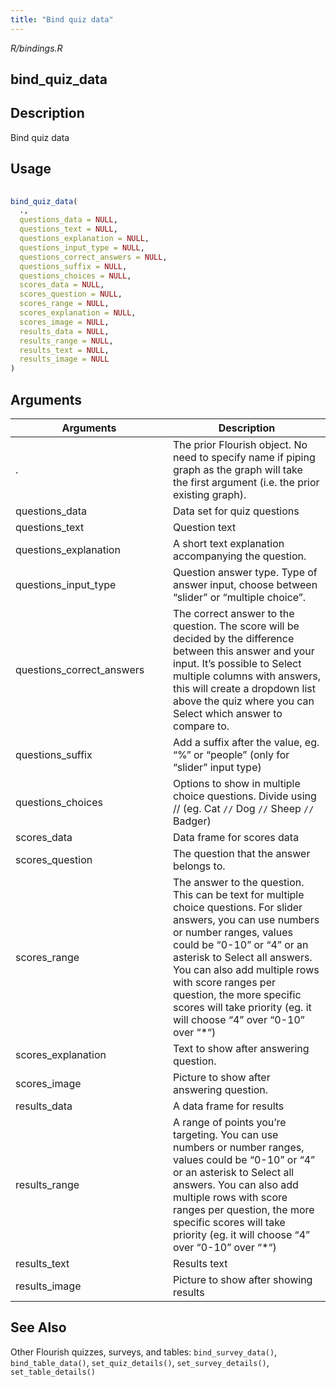 ```yaml
---
title: "Bind quiz data"
---
```


*R/bindings.R*

## bind_quiz_data

## Description
 Bind quiz data 


## Usage
```r
 
bind_quiz_data( 
  ., 
  questions_data = NULL, 
  questions_text = NULL, 
  questions_explanation = NULL, 
  questions_input_type = NULL, 
  questions_correct_answers = NULL, 
  questions_suffix = NULL, 
  questions_choices = NULL, 
  scores_data = NULL, 
  scores_question = NULL, 
  scores_range = NULL, 
  scores_explanation = NULL, 
  scores_image = NULL, 
  results_data = NULL, 
  results_range = NULL, 
  results_text = NULL, 
  results_image = NULL 
) 
```

## Arguments
|Arguments|Description|
|---|---|
| . | The prior Flourish object. No need to specify name if piping graph as the graph will take the first argument (i.e. the prior existing graph). |
| questions_data | Data set for quiz questions |
| questions_text | Question text |
| questions_explanation | A short text explanation accompanying the question. |
| questions_input_type | Question answer type. Type of answer input, choose between "slider" or "multiple choice". |
| questions_correct_answers | The correct answer to the question. The score will be decided by the difference between this answer and your input. It's possible to Select multiple columns with answers, this will create a dropdown list above the quiz where you can Select which answer to compare to. |
| questions_suffix | Add a suffix after the value, eg. "%" or "people" (only for "slider" input type) |
| questions_choices | Options to show in multiple choice questions. Divide using // (eg. Cat `//` Dog `//` Sheep `//` Badger) |
| scores_data | Data frame for scores data |
| scores_question | The question that the answer belongs to. |
| scores_range | The answer to the question. This can be text for multiple choice questions. For slider answers, you can use numbers or number ranges, values could be "0-10" or "4" or an asterisk to Select all answers. You can also add multiple rows with score ranges per question, the more specific scores will take priority (eg. it will choose "4" over "0-10" over "*") |
| scores_explanation | Text to show after answering question. |
| scores_image | Picture to show after answering question. |
| results_data | A data frame for results |
| results_range | A range of points you're targeting. You can use numbers or number ranges, values could be "0-10" or "4" or an asterisk to Select all answers. You can also add multiple rows with score ranges per question, the more specific scores will take priority (eg. it will choose "4" over "0-10" over "*") |
| results_text | Results text |
| results_image | Picture to show after showing results |






## See Also
 Other Flourish quizzes, surveys, and tables:  `bind_survey_data()`, `bind_table_data()`, `set_quiz_details()`, `set_survey_details()`, `set_table_details()` 


